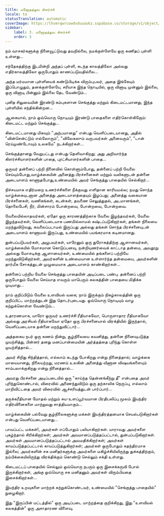 ```yaml
---
title: மனோதத்துவ கிளர்ச்சி
locale: ta
statusTranslation: automatic
coverImage: https://lhvmrqwrcowdvduuaukz.supabase.co/storage/v1/object/public/strapi-uploads/small_cover-tratado-de-psicologia-revolucionaria.webp-5e15e1cec4e0ebebcde5d7fc7565d8fd.webp
sidebar:
    label: 3. மனோதத்துவ கிளர்ச்சி
    order: 3
---
```

நம் வாசகர்களுக்கு நினைவூட்டுவது தவறில்லை, நமக்குள்ளேயே ஒரு கணிதப் புள்ளி உள்ளது...

சந்தேகத்திற்கு இடமின்றி அந்தப் புள்ளி, கடந்த காலத்திலோ அல்லது எதிர்காலத்திலோ ஒருபோதும் காணப்படுவதில்லை...

அந்த மர்மமான புள்ளியைக் கண்டுபிடிக்க விரும்புபவர், அதை இங்கேயும் இப்பொழுதும், தனக்குள்ளேயே, சரியாக இந்த நொடியில், ஒரு வினாடி முன்னும் இல்லை, ஒரு வினாடி பின்னும் இல்லை தேட வேண்டும்...

புனித சிலுவையின் இரண்டு கம்புகளான செங்குத்து மற்றும் கிடைமட்டமானது, இந்த புள்ளியில் சந்திக்கின்றன...

ஆகையால், நாம் ஒவ்வொரு நொடியும் இரண்டு பாதைகளை எதிர்கொள்கிறோம்: கிடைமட்ட மற்றும் செங்குத்து...

கிடைமட்டமானது மிகவும் "அற்பமானது" என்பது வெளிப்படையானது, அதில் "வின்சென்ட்டும் எல்லோரும்", "விலேகஸும் வருபவர்கள் அனைவரும்", "டான் ரெய்முண்டோவும் உலகமே" நடக்கிறார்கள்...

செங்குத்தானது வேறுபட்டது என்பது தெளிவாகிறது; அது அறிவார்ந்த கிளர்ச்சியாளர்களின் பாதை, புரட்சியாளர்களின் பாதை...

ஒருவர் தன்னைப் பற்றி நினைவில் கொள்ளும்போது, ​​தன்னைப் பற்றி வேலை செய்யும்போது, ​​வாழ்க்கையின் அனைத்து பிரச்சனைகள் மற்றும் வலிகளுடன் தன்னை அடையாளம் காணாதபோது, ​​உண்மையில் அவர் செங்குத்து பாதையில் செல்கிறார்...

நிச்சயமாக எதிர்மறை உணர்ச்சிகளை நீக்குவது எளிதான காரியமல்ல; நமது சொந்த வாழ்க்கையுடனான அனைத்து அடையாளத்தையும் இழப்பது; அனைத்து வகையான பிரச்சனைகள், வணிகங்கள், கடன்கள், தவணை செலுத்துதல், அடமானங்கள், தொலைபேசி, நீர், மின்சாரம் போன்றவை, போன்றவை, போன்றவை.

வேலையில்லாதவர்கள், ஏதோ ஒரு காரணத்திற்காக வேலை இழந்தவர்கள், வேலை இழந்தவர்கள், வெளிப்படையாக பணமில்லாமல் கஷ்டப்படுகிறார்கள், தங்கள் நிலையை மறந்துவிடுவது, கவலைப்படாமல் இருப்பது அல்லது தங்கள் சொந்த பிரச்சனையுடன் அடையாளம் காணாமல் இருப்பது, உண்மையில் பயங்கரமாக கடினமானது.

துன்பப்படுபவர்கள், அழுபவர்கள், யாரேனும் ஒரு துரோகத்திற்கு ஆளானவர்கள், வாழ்க்கையில் மோசமான கொடுப்பனவு, நன்றியுணர்வைக் காட்டாத தன்மை, அவதூறு அல்லது மோசடிக்கு ஆளானவர்கள், உண்மையில் தங்களைப் பற்றியே மறந்துவிடுகிறார்கள், அவர்களின் உண்மையான உள்ளார்ந்த தன்மையை, அவர்களின் தார்மீக சோகத்துடன் முழுமையாக அடையாளம் காண்கிறார்கள்...

தன்னைப் பற்றிய வேலை செங்குத்து பாதையின் அடிப்படை பண்பு. தன்னைப் பற்றி ஒருபோதும் வேலை செய்யாத எவரும் மாபெரும் கலகத்தின் பாதையை மிதிக்க முடியாது...

நாம் குறிப்பிடும் வேலை உளவியல் வகை; நாம் இருக்கும் நிகழ்காலத்தின் ஒரு குறிப்பிட்ட மாற்றத்துடன் இது தொடர்புடையது. ஒவ்வொரு நொடியும் வாழ கற்றுக்கொள்ள வேண்டும்...

உதாரணமாக, யாரோ ஒருவர் உணர்ச்சி ரீதியாகவோ, பொருளாதார ரீதியாகவோ அல்லது அரசியல் ரீதியாகவோ ஏதோ ஒரு பிரச்சனையால் விரக்தியில் இருந்தால், வெளிப்படையாக தன்னை மறந்துவிட்டார்...

அத்தகைய நபர் ஒரு கணம் நின்று, சூழ்நிலையை கவனித்து, தன்னை நினைவுபடுத்த முயற்சித்து, பின்னர் தனது மனப்பான்மையின் அர்த்தத்தை புரிந்து கொள்ள முயற்சித்தால்...

அவர் சிறிது சிந்தித்தால், எல்லாம் கடந்து போகிறது என்று நினைத்தால்; வாழ்க்கை மாயையானது, நிலையற்றது, மரணம் உலகின் அனைத்து வீணான விஷயங்களையும் சாம்பலாக்குகிறது என்று நினைத்தால்...

அவரது பிரச்சனை அடிப்படையில் ஒரு "காய்ந்த தென்னங்கீற்று தீ" என்பதை அவர் புரிந்துகொண்டால், விரைவில் அணைந்துவிடும் ஒரு தற்காலிக நெருப்பு, எல்லாம் மாறிவிட்டதை அவர் விரைவில் ஆச்சரியத்துடன் பார்ப்பார்...

தருக்கரீதியான மோதல் மற்றும் சுய-உளப்பூர்வமான பிரதிபலிப்பு மூலம் இயந்திர எதிர்வினைகளை மாற்றுவது சாத்தியமாகும்...

வாழ்க்கையின் பல்வேறு சூழ்நிலைகளுக்கு மக்கள் இயந்திரத்தனமாக செயல்படுகிறார்கள் என்பது வெளிப்படையானது...

பாவப்பட்ட மக்கள்!, அவர்கள் எப்போதும் பலியாகிறார்கள். யாராவது அவர்களை புகழ்ந்தால் சிரிக்கிறார்கள்; அவர்கள் அவமானப்படுத்தப்பட்டால், துன்பப்படுகிறார்கள். அவர்கள் அவமானப்படுத்தப்பட்டால் அவமதிக்கிறார்கள்; அவர்கள் காயப்படுத்தப்பட்டால் காயப்படுத்துகிறார்கள்; அவர்கள் ஒருபோதும் சுதந்திரமாக இல்லை; அவர்களின் சக மனிதர்களுக்கு அவர்களை மகிழ்ச்சியிலிருந்து துக்கத்திற்கும், நம்பிக்கையிலிருந்து விரக்திக்கும் கொண்டு செல்லும் சக்தி உள்ளது.

கிடைமட்டப் பாதையில் செல்லும் ஒவ்வொரு நபரும் ஒரு இசைக்கருவி போல் இருக்கிறார்கள், அங்கு ஒவ்வொரு சக மனிதனும் அவர்கள் விரும்பியதை இசைக்கிறார்கள்...

இயந்திர உறவுகளை மாற்றக் கற்றுக்கொண்டவர், உண்மையில் "செங்குத்து பாதையில்" நுழைகிறார்.

இது "இருப்பின் மட்டத்தில்" ஒரு அடிப்படை மாற்றத்தை குறிக்கிறது, இது "உளவியல் கலகத்தின்" ஒரு அசாதாரண விளைவு.

